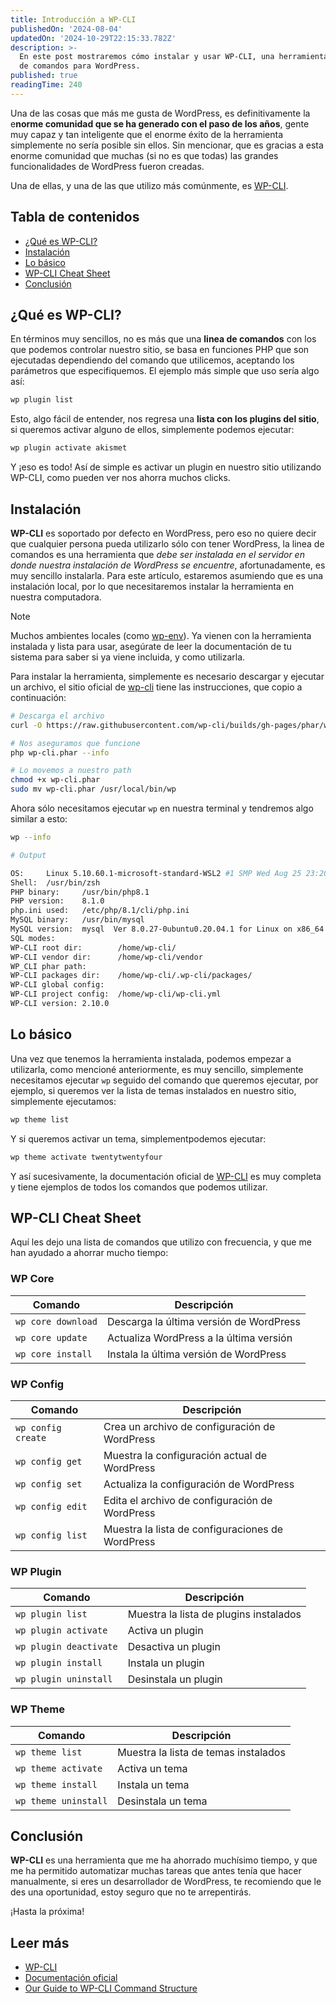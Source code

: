 ```yaml
---
title: Introducción a WP-CLI
publishedOn: '2024-08-04'
updatedOn: '2024-10-29T22:15:33.782Z'
description: >-
  En este post mostraremos cómo instalar y usar WP-CLI, una herramienta de línea
  de comandos para WordPress.
published: true
readingTime: 240
---
```


Una de las cosas que más me gusta de WordPress, es definitivamente la e**norme
comunidad que se ha generado con el paso de los años**, gente muy capaz y tan
inteligente que el enorme éxito de la herramienta simplemente no sería
posible sin ellos. Sin mencionar, que es gracias a esta enorme comunidad que muchas
(si no es que todas) las grandes funcionalidades de WordPress fueron creadas.

Una de ellas, y una de las que utilizo más comúnmente, es [WP-CLI](https://wp-cli.org/).

## Tabla de contenidos

- [¿Qué es WP-CLI?](#qué-es-wp-cli)
- [Instalación](#instalación)
- [Lo básico](#lo-básico)
- [WP-CLI Cheat Sheet](#wp-cli-cheat-sheet)
- [Conclusión](#conclusión)

## ¿Qué es WP-CLI?

En términos muy sencillos, no es más que una **linea de comandos** con los que
podemos controlar nuestro sitio, se basa en funciones PHP que son ejecutadas
dependiendo del comando que utilicemos, aceptando los parámetros que especifiquemos.
El ejemplo más simple que uso sería algo así:

```bash
wp plugin list
```

Esto, algo fácil de entender, nos regresa una **lista con los plugins del sitio**,
si queremos activar alguno de ellos, simplemente podemos ejecutar:

```bash
wp plugin activate akismet
```

Y ¡eso es todo! Así de simple es activar un plugin en nuestro sitio utilizando
WP-CLI, como pueden ver nos ahorra muchos clicks.

## Instalación

**WP-CLI** es soportado por defecto en WordPress, pero eso no quiere decir que
cualquier persona pueda utilizarlo sólo con tener WordPress, la linea de comandos
es una herramienta que _debe ser instalada en el servidor en donde nuestra
instalación de WordPress se encuentre_, afortunadamente, es muy sencillo instalarla.
Para este artículo, estaremos asumiendo que es una instalación local, por lo que
necesitaremos instalar la herramienta en nuestra computadora.

> [!NOTE]
> Muchos ambientes locales (como [wp-env](https://youtu.be/K5Uxc3H-kaU?si=H93NqzLg-DsPWJW1)).
> Ya vienen con la herramienta instalada y lista para usar, asegúrate de leer la
> documentación de tu sistema para saber si ya viene incluida, y como utilizarla.

Para instalar la herramienta, simplemente es necesario descargar y ejecutar un archivo,
el sitio oficial de [wp-cli](https://wp-cli.org/#installing) tiene las instrucciones,
que copio a continuación:

```bash
# Descarga el archivo
curl -O https://raw.githubusercontent.com/wp-cli/builds/gh-pages/phar/wp-cli.phar

# Nos aseguramos que funcione
php wp-cli.phar --info

# Lo movemos a nuestro path
chmod +x wp-cli.phar
sudo mv wp-cli.phar /usr/local/bin/wp
```

Ahora sólo necesitamos ejecutar `wp` en nuestra terminal y tendremos algo similar a esto:

```bash
wp --info

# Output

OS:     Linux 5.10.60.1-microsoft-standard-WSL2 #1 SMP Wed Aug 25 23:20:18 UTC 2021 x86_64
Shell:  /usr/bin/zsh
PHP binary:     /usr/bin/php8.1
PHP version:    8.1.0
php.ini used:   /etc/php/8.1/cli/php.ini
MySQL binary:   /usr/bin/mysql
MySQL version:  mysql  Ver 8.0.27-0ubuntu0.20.04.1 for Linux on x86_64 ((Ubuntu))
SQL modes:
WP-CLI root dir:        /home/wp-cli/
WP-CLI vendor dir:      /home/wp-cli/vendor
WP_CLI phar path:
WP-CLI packages dir:    /home/wp-cli/.wp-cli/packages/
WP-CLI global config:
WP-CLI project config:  /home/wp-cli/wp-cli.yml
WP-CLI version: 2.10.0
```

## Lo básico

Una vez que tenemos la herramienta instalada, podemos empezar a utilizarla,
como mencioné anteriormente, es muy sencillo, simplemente necesitamos ejecutar
`wp` seguido del comando que queremos ejecutar, por ejemplo, si queremos ver la lista
de temas instalados en nuestro sitio, simplemente ejecutamos:

```bash
wp theme list
```

Y si queremos activar un tema, simplementpodemos ejecutar:

```bash
wp theme activate twentytwentyfour
```

Y así sucesivamente, la documentación oficial de [WP-CLI](https://developer.wordpress.org/cli/commands/)
es muy completa y tiene ejemplos de todos los comandos que podemos utilizar.

## WP-CLI Cheat Sheet

Aquí les dejo una lista de comandos que utilizo con frecuencia, y que me han
ayudado a ahorrar mucho tiempo:

### WP Core

| Comando            | Descripción                             |
| ------------------ | --------------------------------------- |
| `wp core download` | Descarga la última versión de WordPress |
| `wp core update`   | Actualiza WordPress a la última versión |
| `wp core install`  | Instala la última versión de WordPress  |

### WP Config

| Comando            | Descripción                                      |
| ------------------ | ------------------------------------------------ |
| `wp config create` | Crea un archivo de configuración de WordPress    |
| `wp config get`    | Muestra la configuración actual de WordPress     |
| `wp config set`    | Actualiza la configuración de WordPress          |
| `wp config edit`   | Edita el archivo de configuración de WordPress   |
| `wp config list`   | Muestra la lista de configuraciones de WordPress |

### WP Plugin

| Comando                | Descripción                            |
| ---------------------- | -------------------------------------- |
| `wp plugin list`       | Muestra la lista de plugins instalados |
| `wp plugin activate`   | Activa un plugin                       |
| `wp plugin deactivate` | Desactiva un plugin                    |
| `wp plugin install`    | Instala un plugin                      |
| `wp plugin uninstall`  | Desinstala un plugin                   |

### WP Theme

| Comando              | Descripción                          |
| -------------------- | ------------------------------------ |
| `wp theme list`      | Muestra la lista de temas instalados |
| `wp theme activate`  | Activa un tema                       |
| `wp theme install`   | Instala un tema                      |
| `wp theme uninstall` | Desinstala un tema                   |

## Conclusión

**WP-CLI** es una herramienta que me ha ahorrado muchísimo tiempo, y que me ha
permitido automatizar muchas tareas que antes tenía que hacer manualmente, si
eres un desarrollador de WordPress, te recomiendo que le des una oportunidad,
estoy seguro que no te arrepentirás.

¡Hasta la próxima!

## Leer más

- [WP-CLI](https://wp-cli.org/)
- [Documentación oficial](https://developer.wordpress.org/cli/commands/)
- [Our Guide to WP-CLI Command Structure](https://deliciousbrains.com/wpcli-command-structure-guide/)
